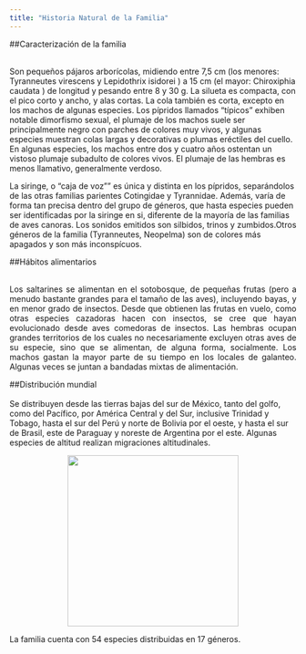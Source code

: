 ---
title: "Historia Natural de la Familia"
---

##Caracterización de la familia
\
\
<p align="justify">
Son pequeños pájaros arborícolas, midiendo entre 7,5 cm (los menores: Tyranneutes virescens y Lepidothrix isidorei ) a 15 cm (el mayor: Chiroxiphia caudata ) de longitud y pesando entre 8 y 30 g. La silueta es compacta, con el pico corto y ancho, y alas cortas. La cola también es corta, excepto en los machos de algunas especies. Los pípridos llamados "típicos" exhiben notable dimorfismo sexual, el plumaje de los machos suele ser principalmente negro con parches de colores muy vivos, y algunas especies muestran colas largas y decorativas o plumas eréctiles del cuello. En algunas especies, los machos entre dos y cuatro años ostentan un vistoso plumaje subadulto de colores vivos. El plumaje de las hembras es menos llamativo, generalmente verdoso.

La siringe, o "caja de voz"" es única y distinta en los pípridos, separándolos de las otras familias parientes Cotingidae y Tyrannidae. Además, varía de forma tan precisa dentro del grupo de géneros, que hasta especies pueden ser identificadas por la siringe en si, diferente de la mayoría de las familias de aves canoras. Los sonidos emitidos son silbidos, trinos y zumbidos.Otros géneros de la familia (Tyranneutes, Neopelma) son de colores más apagados y son más inconspícuos.
</p>

##Hábitos alimentarios
\
\
<p align="justify">
Los saltarines se alimentan en el sotobosque, de pequeñas frutas (pero a menudo bastante grandes para el tamaño de las aves), incluyendo bayas, y en menor grado de insectos. Desde que obtienen las frutas en vuelo, como otras especies cazadoras hacen con insectos, se cree que hayan evolucionado desde aves comedoras de insectos. Las hembras ocupan grandes territorios de los cuales no necesariamente excluyen otras aves de su especie, sino que se alimentan, de alguna forma, socialmente. Los machos gastan la mayor parte de su tiempo en los locales de galanteo. Algunas veces se juntan a bandadas mixtas de alimentación.
</p>

##Distribución mundial
\
\
Se distribuyen desde las tierras bajas del sur de México, tanto del golfo, como del Pacífico, por América Central y del Sur, inclusive Trinidad y Tobago, hasta el sur del Perú y norte de Bolivia por el oeste, y hasta el sur de Brasil, este de Paraguay y noreste de Argentina por el este. Algunas especies de altitud realizan migraciones altitudinales.

<p align="center">
![](imagenes/distribucion.jpg){width=300px}
</p>

La familia cuenta con 54 especies distribuidas en 17 géneros.